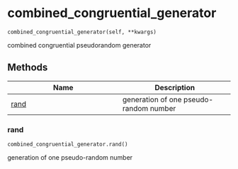 # combined_congruential_generator { #generators.combined_congruential_generator }

`combined_congruential_generator(self, **kwargs)`

combined congruential pseudorandom generator

## Methods

| Name | Description |
| --- | --- |
| [rand](#generators.combined_congruential_generator.rand) | generation of one pseudo-random number |

### rand { #generators.combined_congruential_generator.rand }

`combined_congruential_generator.rand()`

generation of one pseudo-random number